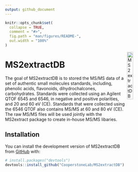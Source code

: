 ```yaml
---
output: github_document
---
```


<!-- README.md is generated from README.Rmd. Please edit that file -->

```r
knitr::opts_chunk$set(
  collapse = TRUE,
  comment = "#>",
  fig.path = "man/figures/README-",
  out.width = "100%"
)
```

<img src="man/figures/MS2extractDB.png" alt="MS2extractDB logo" align="right" width = "20%" height="20%"/>

# MS2extractDB

<!-- badges: start -->
<!-- badges: end -->

The goal of MS2extractDB is to stored the MS/MS data of a set of authentic small
molecules standards, including, phenolic acids, flavonoids, dihydrochalcones, 
carbohydrates.  Standards were collected using an Agilent QTOF 6545 and 6546,
in negative and positive polarities, and 20 and 60 eV (CE). 
Standards that were collected  using the 6546 QTOF also contains MS/MS at
60 and 80 eV (CE). The raw MS/MS files  will be used jointly 
with the MS2extract package to create in-house MS/MS libaries.

## Installation

You can install the development version of MS2extractDB from 
[GitHub](https://github.com/CooperstoneLab/MS2extractDB) with:

``` r
# install.packages("devtools")
devtools::install_github("CooperstoneLab/MS2extractDB")
```
